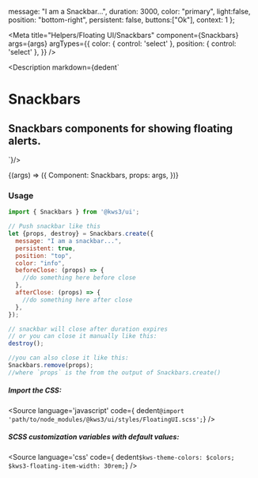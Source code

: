 
  message: "I am a Snackbar...",
  duration: 3000,
  color: "primary",
  light:false,
  position: "bottom-right",
  persistent: false,
  buttons:["Ok"],
  context: 1
};

<Meta
  title="Helpers/Floating UI/Snackbars"
  component={Snackbars}
  args={args}
  argTypes={{
    color: {
      control: 'select'
    },
    position: {
      control: 'select'
    },
  }}
/>

<Description markdown={dedent`
# Snackbars
## Snackbars components for showing floating alerts.
`}/>

<Canvas>
  <Story
  name="Snackbars"
  args={args}
  >
  {(args) => ({
    Component: Snackbars,
    props: args,
  })}
  </Story>
</Canvas>

<ArgsTable story="Snackbars" />


### Usage
```js
import { Snackbars } from '@kws3/ui';

// Push snackbar like this
let {props, destroy} = Snackbars.create({
  message: "I am a snackbar...",
  persistent: true,
  position: "top",
  color: "info",
  beforeClose: (props) => {
    //do something here before close
  },
  afterClose: (props) => {
    //do something here after close
  },
});

// snackbar will close after duration expires
// or you can close it manually like this:
destroy();

//you can also close it like this:
Snackbars.remove(props);
//where `props` is the from the output of Snackbars.create() 
```


##### Import the CSS:
<Source
  language='javascript'
  code={ dedent`@import 'path/to/node_modules/@kws3/ui/styles/FloatingUI.scss';`}
/>

##### SCSS customization variables with default values:
<Source
  language='css'
  code={ dedent`
    $kws-theme-colors: $colors;
    $kws3-floating-item-width: 30rem;
  `}
/>